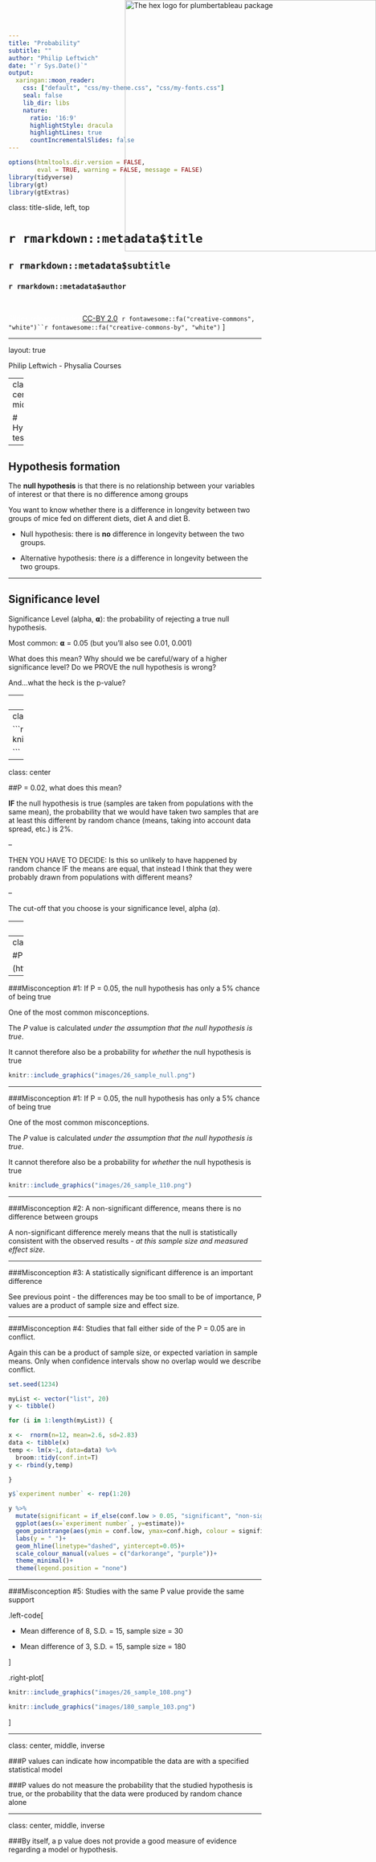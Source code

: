 ```yaml
---
title: "Probability"
subtitle: ""
author: "Philip Leftwich"
date: "`r Sys.Date()`"
output:
  xaringan::moon_reader:
    css: ["default", "css/my-theme.css", "css/my-fonts.css"]
    seal: false
    lib_dir: libs
    nature:
      ratio: '16:9'
      highlightStyle: dracula
      highlightLines: true
      countIncrementalSlides: false
---
```


```r
options(htmltools.dir.version = FALSE,
        eval = TRUE, warning = FALSE, message = FALSE)
library(tidyverse)
library(gt)
library(gtExtras)


```


class: title-slide, left, top

# `r rmarkdown::metadata$title`

## `r rmarkdown::metadata$subtitle`

### `r rmarkdown::metadata$author`

<br>



<span style='color:white;'>Slides released under</span> [CC-BY 2.0](https://creativecommons.org/licenses/by/2.0/)&nbsp;&nbsp;`r fontawesome::fa("creative-commons", "white")``r fontawesome::fa("creative-commons-by", "white")` ]   

<div style = "position: absolute;top: 0px;right: 0px;"><img src="images/physalia.png" alt="The hex logo for plumbertableau package" width="500"></img></div>

---

layout: true

<div class="my-footer"><span>Philip Leftwich - Physalia Courses</span></div>

---
class: center, middle

# Hypothesis testing


---

## Hypothesis formation

The **null hypothesis** is that there is no relationship between your variables of interest or that there is no difference among groups

You want to know whether there is a difference in longevity between two groups of mice fed on different diets, diet A and diet B. 

* Null hypothesis: there is **no** difference in longevity between the two groups.

* Alternative hypothesis: there *is* a difference in longevity between the two groups.

---

## Significance level 

Significance Level (alpha, 𝝰): the probability of rejecting a true null hypothesis. 

Most common:  𝝰 = 0.05 (but you’ll also see 0.01, 0.001)

What does this mean? Why should we be careful/wary of a higher significance level? Do we PROVE the null hypothesis is wrong?

And…what the heck is the p-value?

---
class: center

## What is a p-value?

IF the null hypothesis is true, it is the probability that we could have taken a random sample from the population described by the null hypothesis and find a sample mean (or means difference) *at least as different from the null* by random chance. 

```r
knitr::include_graphics("images/type_1_errors.png")
```

---
class: center
##Difference in means

```r

knitr::include_graphics("images/z_distribution.png")

```
---
class: center

##P = 0.02, what does this mean?

**IF** the null hypothesis is true (samples are taken from populations with the same mean), the probability that we would have taken two samples that are at least this different by random chance (means, taking into account data spread, etc.) is 2%.

--

THEN YOU HAVE TO DECIDE: Is this so unlikely to have happened by random chance IF the means are equal, that instead I think that they were probably drawn from populations with different means?

--


The cut-off that you choose is your significance level, alpha (𝛼). 

---
class: center, middle

###The cut-off that you choose is your significance level, alpha (𝛼). 

###If p < 𝛼, we reject the null hypothesis.
###If p > 𝛼, we retain the null hypothesis. 

---
class: center, middle, inverse

#P-value misconceptions

(https://shiny.ieis.tue.nl/MOOC/assignment_1/)

---

###Misconception #1: If P = 0.05, the null hypothesis has only a 5% chance of being true

One of the most common misconceptions. 

The *P* value is calculated *under the assumption that the null hypothesis is true*. 

It cannot therefore also be a probability for *whether* the null hypothesis is true

```r
knitr::include_graphics("images/26_sample_null.png")
```

---

###Misconception #1: If P = 0.05, the null hypothesis has only a 5% chance of being true

One of the most common misconceptions. 

The *P* value is calculated *under the assumption that the null hypothesis is true*. 

It cannot therefore also be a probability for *whether* the null hypothesis is true

```r
knitr::include_graphics("images/26_sample_110.png")
```

---

###Misconception #2: A non-significant difference, means there is no difference between groups

A non-significant difference merely means that the null is statistically consistent with the observed results - *at this sample size and measured effect size*.

---

###Misconception #3: A statistically significant difference is an important difference

See previous point - the differences may be too small to be of importance, P values are a product of sample size and effect size.



---

###Misconception #4: Studies that fall either side of the P = 0.05 are in conflict. 

Again this can be a product of sample size, or expected variation in sample means. Only when confidence intervals show no overlap would we describe conflict. 

```r

set.seed(1234)

myList <- vector("list", 20)
y <- tibble()

for (i in 1:length(myList)) { 

x <-  rnorm(n=12, mean=2.6, sd=2.83)
data <- tibble(x)
temp <- lm(x~1, data=data) %>% 
  broom::tidy(conf.int=T) 
y <- rbind(y,temp)  

}

y$`experiment number` <- rep(1:20)

y %>% 
  mutate(significant = if_else(conf.low > 0.05, "significant", "non-significant")) %>% 
  ggplot(aes(x=`experiment number`, y=estimate))+
  geom_pointrange(aes(ymin = conf.low, ymax=conf.high, colour = significant), size = 1.2)+
  labs(y = " ")+
  geom_hline(linetype="dashed", yintercept=0.05)+
  scale_colour_manual(values = c("darkorange", "purple"))+
  theme_minimal()+
  theme(legend.position = "none")
```

---

###Misconception #5: Studies with the same P value provide the same support

.left-code[

* Mean difference of 8, S.D. = 15, sample size = 30

* Mean difference of 3, S.D. = 15, sample size = 180


]

.right-plot[

```r
knitr::include_graphics("images/26_sample_108.png")
```


```r
knitr::include_graphics("images/180_sample_103.png")
```

]

---

class: center, middle, inverse

###P values can indicate how incompatible the data are with a specified statistical model

###P values do not measure the probability that the studied hypothesis is true, or the probability that the data were produced by random chance alone

---
class: center, middle, inverse

###By itself, a p value does not provide a good measure of evidence regarding a model or hypothesis.
